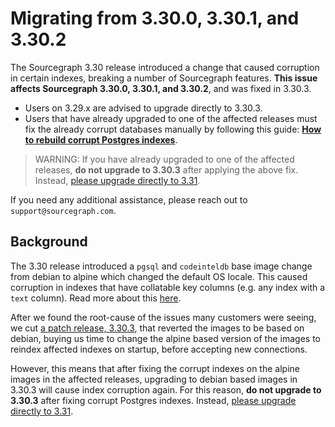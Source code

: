 # Migrating from 3.30.0, 3.30.1, and 3.30.2

The Sourcegraph 3.30 release introduced a change that caused corruption in certain indexes, breaking a number of Sourcegraph features. **This issue affects Sourcegraph 3.30.0, 3.30.1, and 3.30.2**, and was fixed in 3.30.3.

- Users on 3.29.x are advised to upgrade directly to 3.30.3.
- Users that have already upgraded to one of the affected releases must fix the already corrupt databases manually by following this guide: [**How to rebuild corrupt Postgres indexes**](/admin/how-to/rebuild-corrupt-postgres-indexes).

> WARNING: If you have already upgraded to one of the affected releases, **do not upgrade to 3.30.3** after applying the above fix. Instead, [please upgrade directly to 3.31](/admin/migration/3_31).

If you need any additional assistance, please reach out to `support@sourcegraph.com`.

## Background

The 3.30 release introduced a `pgsql` and `codeinteldb` base image change from debian to alpine which changed the default OS locale.
This caused corruption in indexes that have collatable key columns (e.g. any index with a `text` column).
Read more about this [here](https://postgresql.verite.pro/blog/2018/08/27/glibc-upgrade.html).

After we found the root-cause of the issues many customers were seeing, we cut [a patch release, 3.30.3](/technical-changelog#3-30-3), that reverted the images to be based on debian, buying us time to change the alpine based version of the images to reindex affected indexes on startup, before accepting new connections.

However, this means that after fixing the corrupt indexes on the alpine images in the affected releases, upgrading to debian based images in 3.30.3 will cause index corruption again. For this reason, **do not upgrade to 3.30.3** after fixing corrupt Postgres indexes. Instead, [please upgrade directly to 3.31](/admin/migration/3_31).
